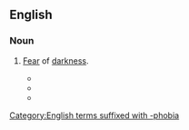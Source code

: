 ==English==

===Noun===
{{en-noun|-}}

# {{lb|en|rare}} [[fear|Fear]] of [[darkness]].
#* {{quote-book|en|year=1990|author=David Brin|title=Earth|passage=Now that all the furious action had stopped, a sudden wave of '''lygophobia''' washed over her and she shivered at the intimidating darkness.}}
#* {{quote-journal|en|title=The Prevalence of Bruxism and Correlated Factors in Children Referred to Dental Schools of Tehran, Based on Parent's Report|author=Bahman Seraj|date=June 2010|volume=20|issue=2|page=174|journal=Iranian Journal of Pediatrics|passage=Based on Parent's report, 26.2% of children showed bruxism and there was a significant relation between bruxism and mother's job, family history, distressing event in life, parasomnias, especially drooling and sleep walking, TMD, hyperactivity, depression, acrophobia and '''lygophobia'''.}}
#* {{quote-book|en|title=The Grim|author=Raynetta J. Stocks|year=2012|passage=But the '''lygophobia''' was not going anywhere... at least not for awhile.}}

[[Category:English terms suffixed with -phobia]]